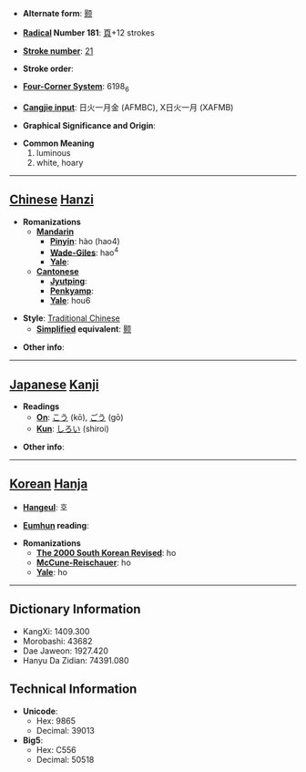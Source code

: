 * '''Alternate form''': [[颢]]

* '''[[Wiktionary:Chinese radical index| Radical]] Number 181''': [[Wiktionary:Chinese radical index 頁|頁]]+12 strokes

* '''[[Wiktionary:Chinese total strokes index|Stroke number]]''': [[Wiktionary:Chinese total strokes index 21|21]]

* '''Stroke order''': 

* '''[[Wiktionary:Chinese four corner index|Four-Corner System]]''': 6198<sub>6</sub>

* '''[[Wiktionary:Chinese Cangjie index|Cangjie input]]''': 日火一月金 (AFMBC), X日火一月 (XAFMB)

* '''Graphical Significance and Origin''': 

* '''Common Meaning'''
*#luminous
*# white, hoary


----

== [[Chinese]] [[Hanzi]] ==

* '''Romanizations'''
** '''[[Mandarin]]'''
*** '''[[Pinyin]]''': hào (hao4)
*** '''[[Wade-Giles]]''': hao<sup>4</sup>
*** '''[[Yale]]''': 
** '''[[Cantonese]]'''
*** '''[[Jyutping]]''':
*** '''[[Penkyamp]]''': 
*** '''[[Yale]]''': hou6

* '''Style''': [[Traditional Chinese]] 
** '''[[Simplified Chinese|Simplified]] equivalent''': [[颢]]

* '''Other info''': 

----

== [[Japanese]] [[Kanji]] ==

* '''Readings'''
** '''[[On]]''': [[こう]] (kō), [[ごう]] (gō)
** '''[[Kun]]''': [[しろい]] (shiroi)

* '''Other info''':  

----

== [[Korean]] [[Hanja]] ==

* '''[[Hangeul]]''': 호

* '''[[Eumhun]] reading''': 

* '''Romanizations'''
** '''[[The 2000 South Korean Revised Romanization|The 2000 South Korean Revised]]''': ho
** '''[[McCune-Reischauer]]''': ho
** '''[[Yale]]''': ho

----

== Dictionary Information ==

* KangXi: 1409.300
* Morobashi: 43682
* Dae Jaweon: 1927.420
* Hanyu Da Zidian: 74391.080

== Technical Information ==

* '''Unicode''':
** Hex: 9865
** Decimal: 39013
* '''Big5''':
** Hex: C556
** Decimal: 50518